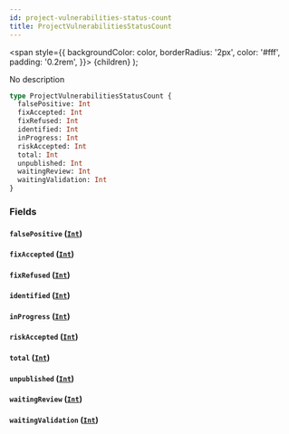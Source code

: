 ```yaml
---
id: project-vulnerabilities-status-count
title: ProjectVulnerabilitiesStatusCount
---
```


<span
style={{
      backgroundColor: color,
      borderRadius: '2px',
      color: '#fff',
      padding: '0.2rem',
    }}>
{children}
</span>
);

No description

```graphql
type ProjectVulnerabilitiesStatusCount {
  falsePositive: Int
  fixAccepted: Int
  fixRefused: Int
  identified: Int
  inProgress: Int
  riskAccepted: Int
  total: Int
  unpublished: Int
  waitingReview: Int
  waitingValidation: Int
}
```

### Fields

#### `falsePositive` ([`Int`](/api/graphql/documentation/scalars/int))

#### `fixAccepted` ([`Int`](/api/graphql/documentation/scalars/int))

#### `fixRefused` ([`Int`](/api/graphql/documentation/scalars/int))

#### `identified` ([`Int`](/api/graphql/documentation/scalars/int))

#### `inProgress` ([`Int`](/api/graphql/documentation/scalars/int))

#### `riskAccepted` ([`Int`](/api/graphql/documentation/scalars/int))

#### `total` ([`Int`](/api/graphql/documentation/scalars/int))

#### `unpublished` ([`Int`](/api/graphql/documentation/scalars/int))

#### `waitingReview` ([`Int`](/api/graphql/documentation/scalars/int))

#### `waitingValidation` ([`Int`](/api/graphql/documentation/scalars/int))
